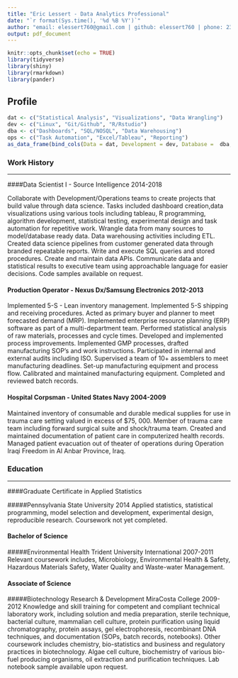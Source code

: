 ```yaml
---
title: "Eric Lessert - Data Analytics Professional"
date: "`r format(Sys.time(), '%d %B %Y')`"
author: "email: elessert760@gmail.com | github: elessert760 | phone: 239.682.3043"
output: pdf_document
---
```


```r
knitr::opts_chunk$set(echo = TRUE)
library(tidyverse)
library(shiny)
library(rmarkdown)
library(pander)
```

## Profile

```r

dat <- c("Statistical Analysis", "Visualizations", "Data Wrangling")
dev <- c("Linux", "Git/Github", "R/Rstudio")
dba <- c("Dashboards", "SQL/NOSQL", "Data Warehousing")
ops <- c("Task Automation", "Excel/Tableau", "Reporting")
as_data_frame(bind_cols(Data = dat, Development = dev, Database =  dba, Operations = ops)) %>% pander()

```


### Work History
___

####Data Scientist I - Source Intelligence 2014-2018

  Collaborate with Development/Operations teams to create projects that build value through data science. Tasks included dashboard creation,data visualizations using various tools including tableau, R programming, algorithm development, statistical testing, experimental design and task automation for repetitive work. Wrangle data from many sources to model/database ready data. Data warehousing activities including ETL. Created data science pipelines from customer generated data through branded repeatable reports. Write and execute SQL queries and stored procedures. Create and maintain data APIs. Communicate data and statistical results to executive team using approachable language for easier decisions. Code samples available on request.
  

#### Production Operator - Nexus Dx/Samsung Electronics  2012-2013


  Implemented 5-S - Lean inventory management. Implemented 5-S shipping and receiving procedures. Acted as primary buyer and planner to meet forecasted demand (MRP). Implemented enterprise resource planning (ERP) software as part of a multi-department team.  Performed statistical analysis of raw materials, processes and cycle times. Developed and implemented process improvements. Implemented GMP processes, drafted manufacturing SOP’s and work instructions. Participated in internal and external audits including ISO. Supervised a team of 10+ assemblers to meet manufacturing deadlines. Set-up manufacturing equipment and process flow. Calibrated and maintained manufacturing equipment. Completed and reviewed batch records.


#### Hospital Corpsman - United States Navy 2004-2009


 Maintained inventory of consumable and durable medical supplies for use in trauma care setting valued in excess of $75, 000. Member of trauma care team including forward surgical suite and shock/trauma team. Created and maintained documentation of patient care in computerized health records. Managed patient evacuation out of theater of operations during Operation Iraqi Freedom in Al Anbar Province, Iraq. 


### Education
___

####Graduate Certificate in Applied Statistics 


#####Pennsylvania State University 2014
Applied statistics, statistical programming, model selection and development, experimental design, reproducible research. Coursework not yet completed.

#### Bachelor of Science 
#####Environmental Health Trident University International 2007-2011
Relevant coursework includes, Microbiology, Environmental Health & Safety, Hazardous Materials Safety, Water Quality and Waste-water Management.

#### Associate of Science
#####Biotechnology Research & Development MiraCosta College 2009-2012
Knowledge and skill training for competent and compliant technical laboratory work, including solution and media preparation, sterile technique, bacterial culture, mammalian cell culture, protein purification using liquid chromatography, protein assays, gel electrophoresis, recombinant DNA techniques, and documentation (SOPs, batch records, notebooks). Other coursework includes chemistry, bio-statistics and business and regulatory practices in biotechnology. Algae cell culture, biochemistry of various bio-fuel producing organisms, oil extraction and purification techniques. Lab notebook sample available upon request.
